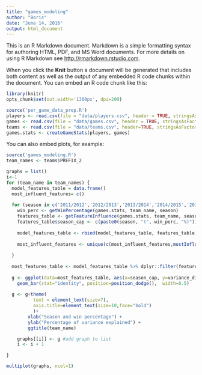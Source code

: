 ```yaml
---
title: "games_modeling"
author: "Boris"
date: "June 14, 2016"
output: html_document
---
```


This is an R Markdown document. Markdown is a simple formatting syntax for authoring HTML, PDF, and MS Word documents. For more details on using R Markdown see <http://rmarkdown.rstudio.com>.

When you click the **Knit** button a document will be generated that includes both content as well as the output of any embedded R code chunks within the document. You can embed an R code chunk like this:

```r
library(knitr)
opts_chunk$set(out.width='1300px', dpi=200)
```


```r
source('per_game_data_prep.R')
players <- read.csv(file = "data/players.csv", header = TRUE, stringsAsFactors=F)
games <- read.csv(file = "data/games.csv", header = TRUE, stringsAsFactors=F)
teams <- read.csv(file = "data/teams.csv", header=TRUE, stringsAsFactors = F)
games.stats <- createGameStats(players, games)

```

You can also embed plots, for example:

```r
source('games_modeling.R')
team_names <- teams$PREFIX_2

graphs = list()
i<-1
for (team_name in team_names) {
  model_features_table = data.frame()
  most_influent_features= c()
  
  for (season in c('2011/2012','2012/2013','2013/2014','2014/2015','2015/2016')){
    win_perc <- getWinPercentage(games.stats, team_name, season)
    features_table <- getFeatureInfluence(games.stats, team_name, season)
    features_table$season_cap <- c(paste0(season, "(", win_perc, "%)")) 
    
    model_features_table <- rbind(model_features_table, features_table)
    
    most_influent_features <- unique(c(most_influent_features,mostInfluentFeatures(model_features_table,5)))
    
  }
  
  most_features_table <- model_features_table %>% dplyr::filter(features %in% most_influent_features)
  
  g <- ggplot(data=most_features_table, aes(x=season_cap, y=variance_diff, fill=features)) +
    geom_bar(stat="identity", position=position_dodge(),  width=0.5)
  
  g <- g+theme(
          text = element_text(size=7),
          axis.title=element_text(size=10,face="bold")
          )+
        xlab("Season and win percentage") +
        ylab("Percentage of variance explained") +
        ggtitle(team_name)

    graphs[[i]] <- g #add graph to list
    i <- i + 1

}

multiplot(graphs, ncol=1)



```
